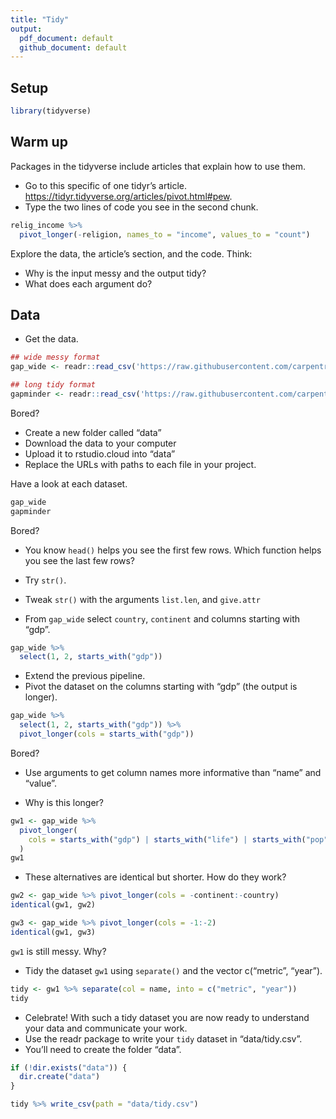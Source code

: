 ```yaml
---
title: "Tidy"
output:
  pdf_document: default
  github_document: default
---
```


## Setup

```r
library(tidyverse)
```



## Warm up

Packages in the tidyverse include articles that explain how to use them. 

* Go to this specific of one tidyr's article. <https://tidyr.tidyverse.org/articles/pivot.html#pew>.
* Type the two lines of code you see in the second chunk.

```r
relig_income %>% 
  pivot_longer(-religion, names_to = "income", values_to = "count")
```

Explore the data, the article's section, and the code. Think:

* Why is the input messy and the output tidy?
* What does each argument do?



## Data

* Get the data.

```r
## wide messy format
gap_wide <- readr::read_csv('https://raw.githubusercontent.com/carpentries-incubator/open-science-with-r/gh-pages/data/gapminder_wide.csv')

## long tidy format
gapminder <- readr::read_csv('https://raw.githubusercontent.com/carpentries-incubator/open-science-with-r/gh-pages/data/gapminder.csv')
```

Bored?

* Create a new folder called "data"
* Download the data to your computer
* Upload it to rstudio.cloud into "data"
* Replace the URLs with paths to each file in your project.



Have a look at each dataset.

```r
gap_wide
gapminder
```

Bored?

* You know `head()` helps you see the first few rows. Which function helps you see the last few rows?
* Try `str()`. 
* Tweak `str()` with the arguments `list.len`, and `give.attr`



* From `gap_wide` select `country`, `continent` and columns starting with "gdp".

```r
gap_wide %>% 
  select(1, 2, starts_with("gdp"))
```



* Extend the previous pipeline.
* Pivot the dataset on the columns starting with "gdp" (the output is longer).

```r
gap_wide %>% 
  select(1, 2, starts_with("gdp")) %>%
  pivot_longer(cols = starts_with("gdp"))
```

Bored?

* Use arguments to get column names more informative than "name" and "value".


* Why is this longer?

```r
gw1 <- gap_wide %>% 
  pivot_longer(
    cols = starts_with("gdp") | starts_with("life") | starts_with("pop")
  )
gw1
```



* These alternatives are identical but shorter. How do they work?

```r
gw2 <- gap_wide %>% pivot_longer(cols = -continent:-country)
identical(gw1, gw2)

gw3 <- gap_wide %>% pivot_longer(cols = -1:-2)
identical(gw1, gw3)
```



`gw1` is still messy. Why?

* Tidy the dataset `gw1` using `separate()` and the vector c("metric", "year").

```r
tidy <- gw1 %>% separate(col = name, into = c("metric", "year"))
tidy
```

* Celebrate! With such a tidy dataset you are now ready to understand your data and communicate your work.
* Use the readr package to write your `tidy` dataset in "data/tidy.csv".
* You'll need to create the folder "data".

```r
if (!dir.exists("data")) {
  dir.create("data")
}

tidy %>% write_csv(path = "data/tidy.csv")
```
